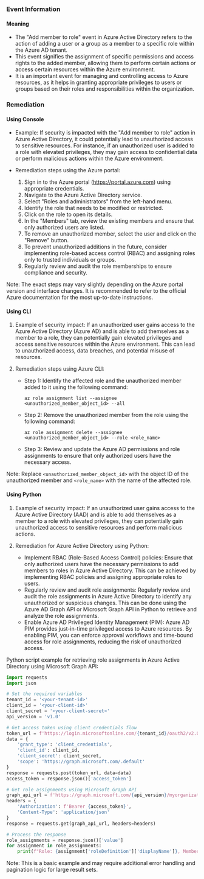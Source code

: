 
### Event Information

#### Meaning

- The "Add member to role" event in Azure Active Directory refers to the action of adding a user or a group as a member to a specific role within the Azure AD tenant.
- This event signifies the assignment of specific permissions and access rights to the added member, allowing them to perform certain actions or access certain resources within the Azure environment.
- It is an important event for managing and controlling access to Azure resources, as it helps in granting appropriate privileges to users or groups based on their roles and responsibilities within the organization.

### Remediation

#### Using Console

- Example: If security is impacted with the "Add member to role" action in Azure Active Directory, it could potentially lead to unauthorized access to sensitive resources. For instance, if an unauthorized user is added to a role with elevated privileges, they may gain access to confidential data or perform malicious actions within the Azure environment.

- Remediation steps using the Azure portal:
  1. Sign in to the Azure portal (https://portal.azure.com) using appropriate credentials.
  2. Navigate to the Azure Active Directory service.
  3. Select "Roles and administrators" from the left-hand menu.
  4. Identify the role that needs to be modified or restricted.
  5. Click on the role to open its details.
  6. In the "Members" tab, review the existing members and ensure that only authorized users are listed.
  7. To remove an unauthorized member, select the user and click on the "Remove" button.
  8. To prevent unauthorized additions in the future, consider implementing role-based access control (RBAC) and assigning roles only to trusted individuals or groups.
  9. Regularly review and audit the role memberships to ensure compliance and security.

Note: The exact steps may vary slightly depending on the Azure portal version and interface changes. It is recommended to refer to the official Azure documentation for the most up-to-date instructions.

#### Using CLI

1. Example of security impact: If an unauthorized user gains access to the Azure Active Directory (Azure AD) and is able to add themselves as a member to a role, they can potentially gain elevated privileges and access sensitive resources within the Azure environment. This can lead to unauthorized access, data breaches, and potential misuse of resources.

2. Remediation steps using Azure CLI:
   - Step 1: Identify the affected role and the unauthorized member added to it using the following command:
     ```
     az role assignment list --assignee <unauthorized_member_object_id> --all
     ```
   - Step 2: Remove the unauthorized member from the role using the following command:
     ```
     az role assignment delete --assignee <unauthorized_member_object_id> --role <role_name>
     ```
   - Step 3: Review and update the Azure AD permissions and role assignments to ensure that only authorized users have the necessary access.

Note: Replace `<unauthorized_member_object_id>` with the object ID of the unauthorized member and `<role_name>` with the name of the affected role.

#### Using Python

1. Example of security impact: If an unauthorized user gains access to the Azure Active Directory (AAD) and is able to add themselves as a member to a role with elevated privileges, they can potentially gain unauthorized access to sensitive resources and perform malicious actions.

2. Remediation for Azure Active Directory using Python:
   - Implement RBAC (Role-Based Access Control) policies: Ensure that only authorized users have the necessary permissions to add members to roles in Azure Active Directory. This can be achieved by implementing RBAC policies and assigning appropriate roles to users.
   - Regularly review and audit role assignments: Regularly review and audit the role assignments in Azure Active Directory to identify any unauthorized or suspicious changes. This can be done using the Azure AD Graph API or Microsoft Graph API in Python to retrieve and analyze the role assignments.
   - Enable Azure AD Privileged Identity Management (PIM): Azure AD PIM provides just-in-time privileged access to Azure resources. By enabling PIM, you can enforce approval workflows and time-bound access for role assignments, reducing the risk of unauthorized access.

Python script example for retrieving role assignments in Azure Active Directory using Microsoft Graph API:

```python
import requests
import json

# Set the required variables
tenant_id = '<your-tenant-id>'
client_id = '<your-client-id>'
client_secret = '<your-client-secret>'
api_version = 'v1.0'

# Get access token using client credentials flow
token_url = f'https://login.microsoftonline.com/{tenant_id}/oauth2/v2.0/token'
data = {
    'grant_type': 'client_credentials',
    'client_id': client_id,
    'client_secret': client_secret,
    'scope': 'https://graph.microsoft.com/.default'
}
response = requests.post(token_url, data=data)
access_token = response.json()['access_token']

# Get role assignments using Microsoft Graph API
graph_api_url = f'https://graph.microsoft.com/{api_version}/myorganization/roleAssignments'
headers = {
    'Authorization': f'Bearer {access_token}',
    'Content-Type': 'application/json'
}
response = requests.get(graph_api_url, headers=headers)

# Process the response
role_assignments = response.json()['value']
for assignment in role_assignments:
    print(f"Role: {assignment['roleDefinition']['displayName']}, Member: {assignment['principalDisplayName']}")
```

Note: This is a basic example and may require additional error handling and pagination logic for large result sets.

